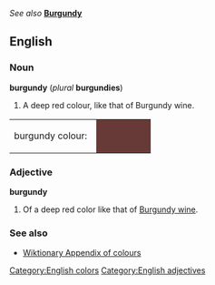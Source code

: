 ''See also'' '''[[Burgundy]]'''

==English==
[[Category:English colors]]

===Noun===
'''burgundy''' (''plural'' '''burgundies''')
#A deep red colour, like that of Burgundy wine.
<table><tr><td>burgundy colour: &nbsp;</td>
<td bgcolor="#673A37" width="80">&nbsp; </td></tr></table>

===Adjective===
'''burgundy'''
[[Category:English adjectives]]
#Of a deep red color like that of [[Burgundy wine]].

===See also===
*[[Wiktionary_Appendix:Colours|Wiktionary Appendix of colours]]